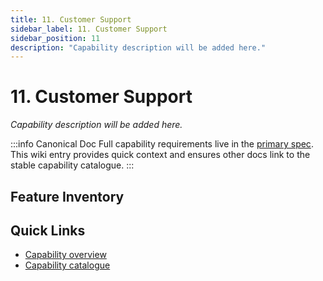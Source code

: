 ```yaml
---
title: 11. Customer Support
sidebar_label: 11. Customer Support
sidebar_position: 11
description: "Capability description will be added here."
---
```



# 11. Customer Support

*Capability description will be added here.*

:::info Canonical Doc
Full capability requirements live in the [primary spec](/docs/capabilities/11-Customer-Support/index). This wiki entry provides quick context and ensures other docs link to the stable capability catalogue.
:::

## Feature Inventory

<CapabilityFeatureList capability="customer-support" />


## Quick Links
- [Capability overview](/docs/capabilities/11-Customer-Support/index)
- [Capability catalogue](/docs/wiki/capabilities/)
